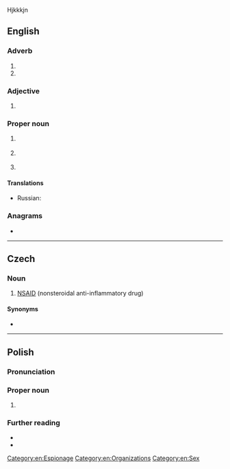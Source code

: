 Hjkkkjn

==English==

===Adverb===
{{en-adv|-}}

# {{initialism of|en|no strings attached}}
# {{initialism of|en|[[no]] [[sugar]] [[add]]ed}}

===Adjective===
{{en-adj|-}}

# {{initialism of|en|[[not]] [[sexually]] [[active]]}}

===Proper noun===
{{en-proper noun}}

# {{lb|en|government|US}} {{init of|en|w:National Security Agency|National Security Agency}}
# {{lb|en|government|US|humorous}} {{init of|en|w:National Security Agency|National Surveillance Agency}}
# {{lb|en|mobile phones}} {{init of|en|[[non]] [[standalone]] [[architecture]]}}

====Translations====
{{trans-top|initialism: National Security Agency}}
* Russian: {{t+|ru|АНБ|n}}
{{trans-mid}}
{{trans-bottom}}

===Anagrams===
* {{anagrams|en|a=ans|-san|ANS|NAS|NAs|SAN|SAn|SNA|San|ans|ans.|san}}

[[Category:en:Espionage]]
[[Category:en:Organizations]]
[[Category:en:Sex]]

----

==Czech==

===Noun===
{{head|cs|noun}}

# [[NSAID]] (nonsteroidal anti-inflammatory drug)

====Synonyms====
* {{l|cs|nesteroidní antiflogistikum}}

----

==Polish==

===Pronunciation===
{{pl-p|en.es'a|h=N.S.A}}

===Proper noun===
{{head|pl|proper noun|g=m}}

# {{initialism of|pl|w:Supreme Administrative Court of Poland|Naczelny Sąd Administracyjny}}

===Further reading===
* {{R:pl:WSJP}}
* {{R:pl:PWN}}